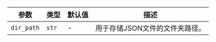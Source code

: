 | 参数             | 类型               | 默认值 | 描述                                                |
| --------------------- | ------------------ | ------- | ---------------------------------------------------------- |
| `dir_path`          | `str`              | -       | 用于存储JSON文件的文件夹路径。     |